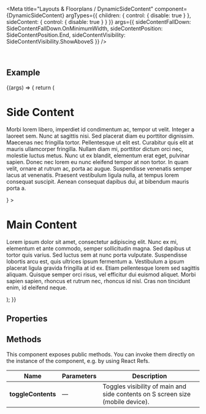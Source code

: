 
<Meta
  title="Layouts & Floorplans / DynamicSideContent"
  component={DynamicSideContent}
  argTypes={{
    children: { control: { disable: true } },
    sideContent: { control: { disable: true } }
  }}
  args={{
    sideContentFallDown: SideContentFallDown.OnMinimumWidth,
    sideContentPosition: SideContentPosition.End,
    sideContentVisibility: SideContentVisibility.ShowAboveS
  }}
/>

<DocsHeader since="0.21.0" />

<br />

## Example

<Canvas>
  <Story name="Default">
    {(args) => {
      return (
        <DynamicSideContent
          {...args}
          sideContent={
            <div>
              <h1>Side Content</h1>
              <p>
                Morbi lorem libero, imperdiet id condimentum ac, tempor ut velit. Integer a laoreet sem. Nunc at
                sagittis nisi. Sed placerat diam eu porttitor dignissim. Maecenas nec fringilla tortor. Pellentesque ut
                elit est. Curabitur quis elit at mauris ullamcorper fringilla. Nullam diam mi, porttitor dictum orci
                nec, molestie luctus metus. Nunc ut ex blandit, elementum erat eget, pulvinar sapien. Donec nec lorem eu
                nunc eleifend tempor at non tortor. In quam velit, ornare at rutrum ac, porta ac augue. Suspendisse
                venenatis semper lacus at venenatis. Praesent vestibulum ligula nulla, at tempus lorem consequat
                suscipit. Aenean consequat dapibus dui, at bibendum mauris porta a.
              </p>
            </div>
          }
        >
          <div>
            <h1>Main Content</h1>
            <p>
              Lorem ipsum dolor sit amet, consectetur adipiscing elit. Nunc ex mi, elementum et ante commodo, semper
              sollicitudin magna. Sed dapibus ut tortor quis varius. Sed luctus sem at nunc porta vulputate. Suspendisse
              lobortis arcu est, quis ultrices ipsum fermentum a. Vestibulum a ipsum placerat ligula gravida fringilla
              at id ex. Etiam pellentesque lorem sed sagittis aliquam. Quisque semper orci risus, vel efficitur dui
              euismod aliquet. Morbi sapien sapien, rhoncus et rutrum nec, rhoncus id nisl. Cras non tincidunt enim, id
              eleifend neque.
            </p>
          </div>
        </DynamicSideContent>
      );
    }}
  </Story>
</Canvas>

## Properties

<ArgsTable story="." />

<Description />

## Methods

This component exposes public methods. You can invoke them directly on the instance of the component, e.g. by using React Refs.

| Name               | Parameters | Description                                                                    |
| ------------------ | ---------- | ------------------------------------------------------------------------------ |
| **toggleContents** | &mdash;    | Toggles visibility of main and side contents on S screen size (mobile device). |

<Footer />
